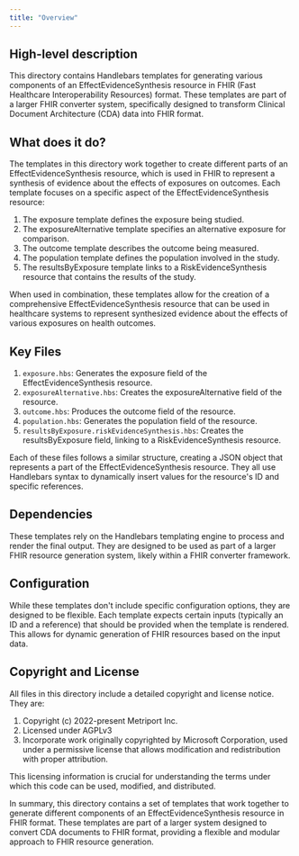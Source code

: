 ```yaml
---
title: "Overview"
---
```


## High-level description
This directory contains Handlebars templates for generating various components of an EffectEvidenceSynthesis resource in FHIR (Fast Healthcare Interoperability Resources) format. These templates are part of a larger FHIR converter system, specifically designed to transform Clinical Document Architecture (CDA) data into FHIR format.

## What does it do?
The templates in this directory work together to create different parts of an EffectEvidenceSynthesis resource, which is used in FHIR to represent a synthesis of evidence about the effects of exposures on outcomes. Each template focuses on a specific aspect of the EffectEvidenceSynthesis resource:

1. The exposure template defines the exposure being studied.
2. The exposureAlternative template specifies an alternative exposure for comparison.
3. The outcome template describes the outcome being measured.
4. The population template defines the population involved in the study.
5. The resultsByExposure template links to a RiskEvidenceSynthesis resource that contains the results of the study.

When used in combination, these templates allow for the creation of a comprehensive EffectEvidenceSynthesis resource that can be used in healthcare systems to represent synthesized evidence about the effects of various exposures on health outcomes.

## Key Files
1. `exposure.hbs`: Generates the exposure field of the EffectEvidenceSynthesis resource.
2. `exposureAlternative.hbs`: Creates the exposureAlternative field of the resource.
3. `outcome.hbs`: Produces the outcome field of the resource.
4. `population.hbs`: Generates the population field of the resource.
5. `resultsByExposure.riskEvidenceSynthesis.hbs`: Creates the resultsByExposure field, linking to a RiskEvidenceSynthesis resource.

Each of these files follows a similar structure, creating a JSON object that represents a part of the EffectEvidenceSynthesis resource. They all use Handlebars syntax to dynamically insert values for the resource's ID and specific references.

## Dependencies
These templates rely on the Handlebars templating engine to process and render the final output. They are designed to be used as part of a larger FHIR resource generation system, likely within a FHIR converter framework.

## Configuration
While these templates don't include specific configuration options, they are designed to be flexible. Each template expects certain inputs (typically an ID and a reference) that should be provided when the template is rendered. This allows for dynamic generation of FHIR resources based on the input data.

## Copyright and License
All files in this directory include a detailed copyright and license notice. They are:
1. Copyright (c) 2022-present Metriport Inc.
2. Licensed under AGPLv3
3. Incorporate work originally copyrighted by Microsoft Corporation, used under a permissive license that allows modification and redistribution with proper attribution.

This licensing information is crucial for understanding the terms under which this code can be used, modified, and distributed.

In summary, this directory contains a set of templates that work together to generate different components of an EffectEvidenceSynthesis resource in FHIR format. These templates are part of a larger system designed to convert CDA documents to FHIR format, providing a flexible and modular approach to FHIR resource generation.